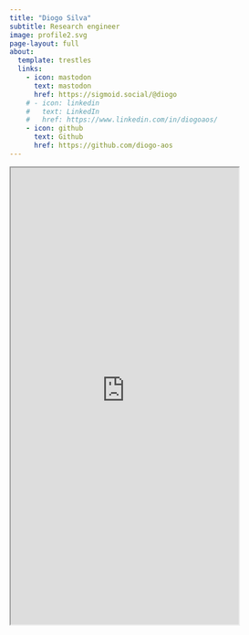 ```yaml
---
title: "Diogo Silva"
subtitle: Research engineer
image: profile2.svg
page-layout: full
about:
  template: trestles
  links:
    - icon: mastodon
      text: mastodon
      href: https://sigmoid.social/@diogo
    # - icon: linkedin
    #   text: LinkedIn
    #   href: https://www.linkedin.com/in/diogoaos/
    - icon: github
      text: Github
      href: https://github.com/diogo-aos
---
```


<iframe allowfullscreen sandbox="allow-top-navigation allow-scripts allow-popups allow-popups-to-escape-sandbox" width="400" height="800" src="https://mastofeed.com/apiv2/feed?userurl=https%3A%2F%2Fsigmoid.social%2Fusers%2Fdiogo&theme=auto&size=100&header=false&replies=false&boosts=false"></iframe>